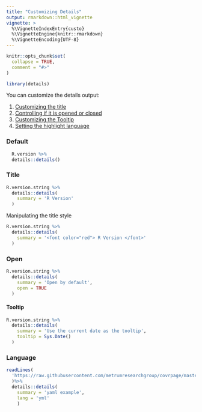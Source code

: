 ```yaml
---
title: "Customizing Details"
output: rmarkdown::html_vignette
vignette: >
  %\VignetteIndexEntry{custo}
  %\VignetteEngine{knitr::rmarkdown}
  %\VignetteEncoding{UTF-8}
---
```


```r
knitr::opts_chunk$set(
  collapse = TRUE,
  comment = "#>"
)
```

```r
library(details)
```

You can customize the details output:

 1. [Customizing the title](#title)
 2. [Controlling if it is opened or closed](#open)
 3. [Customizing the Tooltip](#tooltip)
 4. [Setting the highlight language](#language)

### Default

```r
  R.version %>%
  details::details()
```

### Title

```r
R.version.string %>%
  details::details(
    summary = 'R Version'
  )
```

Manipulating the title style

```r
R.version.string %>%
  details::details(
    summary = '<font color="red"> R Version </font>'
  )
```

### Open

```r
R.version.string %>%
  details::details(
    summary = 'Open by default',
    open = TRUE
  )
```

#### Tooltip

```r
R.version.string %>%
  details::details(
    summary = 'Use the current date as the tooltip',
    tooltip = Sys.Date()
  )
```

### Language

```r

readLines(
  'https://raw.githubusercontent.com/metrumresearchgroup/covrpage/master/_pkgdown.yml'
  )%>%
  details::details(
    summary = 'yaml example',
    lang = 'yml'
    )
```
